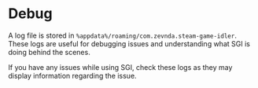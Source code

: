 # Debug

A log file is stored in `%appdata%/roaming/com.zevnda.steam-game-idler`. These logs are useful for debugging issues and understanding what SGI is doing behind the scenes.

If you have any issues while using SGI, check these logs as they may display information regarding the issue.